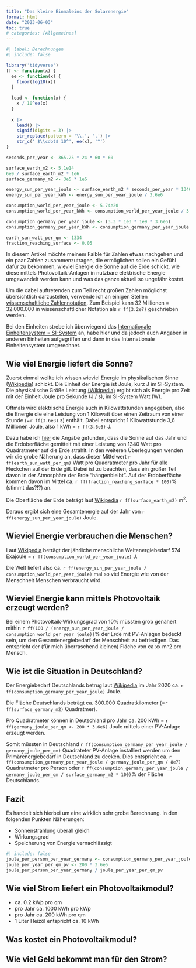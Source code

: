 ```yaml
---
title: "Das kleine Einmaleins der Solarenergie"
format: html
date: "2023-06-03"
toc: true
# categories: [Allgemeines]
---
```


```r
#| label: Berechnungen
#| include: false

library('tidyverse')
ff <- function(x) {
  ee <- function(x) {
    floor(log10(x))
  }
  
  lead <- function(x) {
    x / 10^ee(x)
  }
  
  x |> 
    lead() |> 
    signif(digits = 3) |> 
    str_replace(pattern = '\\.', ',') |> 
    str_c(' $\\cdot$ 10^', ee(x), '^')
}

seconds_per_year <- 365.25 * 24 * 60 * 60

surface_earth_m2 <- 5.1e14
6e9 / surface_earth_m2 * 1e6
surface_germany_m2 <- 3e5 * 1e6

energy_sun_per_year_joule <- surface_earth_m2 * seconds_per_year * 1340
energy_sun_per_year_kWh <- energy_sun_per_year_joule / 3.6e6

consumption_world_per_year_joule <- 5.74e20
consumption_world_per_year_kWh <- consumption_world_per_year_joule / 3.6e6

consumption_germany_per_year_joule <- (3.3 * 1e3 * 1e9 * 3.6e6)
consumption_germany_per_year_kWh <- consumption_germany_per_year_joule / 3.6e6

earth_sun_watt_per_qm <- 1334
fraction_reaching_surface <- 0.05
```
In diesem Artikel möchte meinem Faible für Zahlen etwas nachgehen und ein paar Zahlen zusammenzutragen, die ermöglichen sollen ein Gefühl dafür zu bekommen, wieviel Energie die Sonne auf die Erde schickt, wie diese mittels Photovoltaik-Anlagen in nutzbare elektrische Energie umgewandelt werden kann und was das ganze aktuell so ungefähr kostet.

Um die dabei auftretenden zum Teil recht großen Zahlen möglichst übersichtlich darzustellen, verwende ich an einigen Stellen [wissenschaftliche Zahlennotation](https://de.wikipedia.org/wiki/Wissenschaftliche_Notation). Zum Beispiel kann 32 Millionen = 32.000.000 in wissenschaftlicher Notation als `r ff(3.2e7)` geschrieben werden.

Bei den Einheiten strebe ich überwiegend das [Internationale Einheitensystem = SI-System](https://de.wikipedia.org/wiki/Internationales_Einheitensystem) an, habe hier und da jedoch auch Angaben in anderen Einheiten aufgegriffen und dann in das Internationale Einheitensystem umgerechnet.


## Wie viel Energie liefert die Sonne?
Zuerst einmal wollte ich wissen wieviel Energie im physikalischen Sinne ([Wikipedia](https://de.wikipedia.org/wiki/Energie)) schickt. Die Einheit der Energie ist Joule, kurz J im SI-System. Die physikalische Größe Leistung [(Wikipedia)](https://de.wikipedia.org/wiki/Leistung_(Physik)) ergibt sich als Energie pro Zeit mit der Einheit Joule pro Sekunde (J / s), im SI-System Watt (W). 

Oftmals wird elektrische Energie auch in Kilowattstunden angegeben, also die Energie die eine Leistung von 1 Kilowatt über einen Zeitraum von einer Stunde (=`r ff(3.6e3)` s) enthält. Dabei entspricht 1 Kilowattstunde 3,6 Millionen Joule, also 1 kWh = `r ff(3.6e6)` J.

Dazu habe ich [hier](https://www.dlr.de/blogs/home/energie/frage-der-woche-wie-viel-energie-schickt-uns-die-sonne-jeden-tag.aspx) die Angabe gefunden, dass die Sonne auf das Jahr und die Erdoberfläche gemittelt mit einer Leistung von 1340 Watt pro Quadratmeter auf die Erde strahlt. In den weiteren Überlegungen wenden wir die grobe Näherung an, dass dieser Mittelwert `r ff(earth_sun_watt_per_qm)` Watt pro Quadratmeter pro Jahr für alle Fleckchen auf der Erde gilt. Dabei ist zu beachten, dass ein großer Teil davon in der Atmosphäre der Erde "hängenbleibt". Auf der Erdoberfläche kommen davon im Mittel ca. `r ff(fraction_reaching_surface * 100)`% (stimmt das?!?) an.

Die Oberfläche der Erde beträgt laut [Wikipedia](https://de.wikipedia.org/wiki/Erdoberfl%C3%A4che) `r ff(surface_earth_m2)` m^2^.

Daraus ergibt sich eine Gesamtenergie auf der Jahr von `r ff(energy_sun_per_year_joule)` Joule. 

## Wieviel Energie verbrauchen die Menschen?
Laut [Wikipedia](https://de.wikipedia.org/wiki/Weltenergiebedarf) beträgt der jährliche menschliche Weltenergiebedarf 574 Exajoule = `r ff(consumption_world_per_year_joule)` J.

Die Welt liefert also ca. `r ff(energy_sun_per_year_joule / consumption_world_per_year_joule)` mal so viel Energie wie von der Menschheit Menschen verbraucht wird.

## Wieviel Energie kann mittels Photovoltaik erzeugt werden?

Bei einem Photovoltaik-Wirkungsgrad von 10% müssten grob genähert mithin `r ff(100 / (energy_sun_per_year_joule / consumption_world_per_year_joule))`% der Erde mit PV-Anlagen bedeckt sein, um den Gesamtenergiebedarf der Menschheit zu befriedigen. 
Das entspricht der (für mich überraschend kleinen) Fläche von ca xx m^2 pro Mensch.

## Wie ist die Situation in Deutschland?
Der Energiebedarf Deutschlands betrug laut [Wikipedia](https://de.wikipedia.org/wiki/Weltenergiebedarf) im Jahr 2020 ca. `r ff(consumption_germany_per_year_joule)` Joule. 

Die Fläche Deutschlands beträgt ca. 300.000 Quadratkilometer (=`r ff(surface_germany_m2)` Quadratmer).

Pro Quadratmeter können in Deutschland pro Jahr ca. 200 kWh = `r ff(germany_joule_per_qm <- 200 * 3.6e6)` Joule mittels einer PV-Anlage erzeugt werden. 

Somit müssten in Deutschland `r ff(consumption_germany_per_year_joule / germany_joule_per_qm)` Quadrateter PV-Anlage installiert werden um den Primärenergiebedarf in Deutschland zu decken. Dies entspricht ca. `r ff(consumption_germany_per_year_joule / germany_joule_per_qm / 8e7)` Quadratmeter pro Person oder `r ff(consumption_germany_per_year_joule / germany_joule_per_qm / surface_germany_m2 * 100)`% der Fläche Deutschlands.

## Fazit
Es handelt sich hierbei um eine wirklich sehr grobe Berechnung. In den folgenden Punkten Näherungen:

* Sonnenstrahlung überall gleich
* Wirkungsgrad
* Speicherung von Energie vernachlässigt

```r
#| include: false
joule_per_person_per_year_germany <- consumption_germany_per_year_joule / 8e7
joule_per_year_per_qm_pv <- 200 * 3.6e6
joule_per_person_per_year_germany / joule_per_year_per_qm_pv
```



## Wie viel Strom liefert ein Photovoltaikmodul?
* ca. 0.2 kWp pro qm
* pro Jahr ca. 1000 kWh pro kWp
* pro Jahr ca. 200 kWh pro qm
* 1 Liter Heizöl entspricht ca. 10 kWh

## Was kostet ein Photovoltaikmodul?

## Wie viel Geld bekommt man für den Strom?